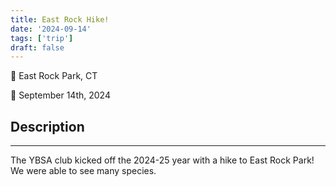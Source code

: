 ```yaml
---
title: East Rock Hike!
date: '2024-09-14'
tags: ['trip']
draft: false
---
```


📍 East Rock Park, CT 

📅 September 14th, 2024


## Description
<hr/>
The YBSA club kicked off the 2024-25 year with a hike to East Rock Park! We were able to see many species. 